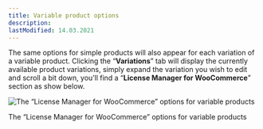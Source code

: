 ```yaml
---
title: Variable product options
description:
lastModified: 14.03.2021
---
```


The same options for simple products will also appear for each variation of a
variable product. Clicking the “**Variations**” tab will display the currently
available product variations, simply expand the variation you wish to edit and
scroll a bit down, you’ll find a “**License Manager for WooCommerce**” section
as show below.

![The “License Manager for WooCommerce” options for variable products](../../../../images/docs/woocommerce-products/variable-product-options.png)
<p className={"image-desc"}>The “License Manager for WooCommerce” options for variable products</p>
